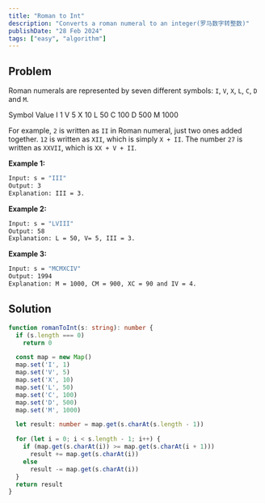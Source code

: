 ```yaml
---
title: "Roman to Int"
description: "Converts a roman numeral to an integer(罗马数字转整数)"
publishDate: "28 Feb 2024"
tags: ["easy", "algorithm"]
---
```


## Problem

Roman numerals are represented by seven different symbols: `I`, `V`, `X`, `L`, `C`, `D` and `M`.

Symbol       Value
I             1
V             5
X             10
L             50
C             100
D             500
M             1000

For example, `2` is written as `II` in Roman numeral, just two ones added together. `12` is written as `XII`, which is simply `X + II`. The number `27` is written as `XXVII`, which is `XX + V + II`.

**Example 1:**

```bash
Input: s = "III"
Output: 3
Explanation: III = 3.
```

**Example 2:**

```bash
Input: s = "LVIII"
Output: 58
Explanation: L = 50, V= 5, III = 3.
```

**Example 3:**

```bash
Input: s = "MCMXCIV"
Output: 1994
Explanation: M = 1000, CM = 900, XC = 90 and IV = 4.
```

## Solution

```ts
function romanToInt(s: string): number {
  if (s.length === 0)
    return 0

  const map = new Map()
  map.set('I', 1)
  map.set('V', 5)
  map.set('X', 10)
  map.set('L', 50)
  map.set('C', 100)
  map.set('D', 500)
  map.set('M', 1000)

  let result: number = map.get(s.charAt(s.length - 1))

  for (let i = 0; i < s.length - 1; i++) {
    if (map.get(s.charAt(i)) >= map.get(s.charAt(i + 1)))
      result += map.get(s.charAt(i))
    else
      result -= map.get(s.charAt(i))
  }
  return result
}
```
